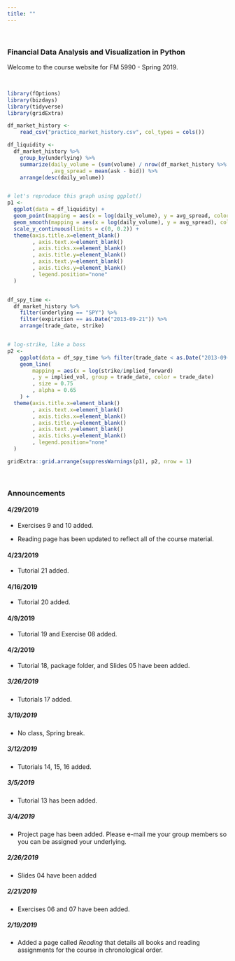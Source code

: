 ```yaml
---
title: ""
---
```


&nbsp;

### **Financial Data Analysis and Visualization in Python**

Welcome to the course website for FM 5990 - Spring 2019.

&nbsp;

```r
library(fOptions)
library(bizdays)
library(tidyverse)
library(gridExtra)
```



```r
df_market_history <- 
    read_csv("practice_market_history.csv", col_types = cols())

df_liquidity <-
  df_market_history %>% 
    group_by(underlying) %>% 
    summarize(daily_volume = (sum(volume) / nrow(df_market_history %>% distinct(trade_date)))
              ,avg_spread = mean(ask - bid)) %>% 
    arrange(desc(daily_volume))


# let's reproduce this graph using ggplot()
p1 <- 
  ggplot(data = df_liquidity) +
  geom_point(mapping = aes(x = log(daily_volume), y = avg_spread, color="grey37"), size = 0.75, na.rm = TRUE) +
  geom_smooth(mapping = aes(x = log(daily_volume), y = avg_spread), color="steelblue1", se = FALSE, method = "loess", na.rm = TRUE) +
  scale_y_continuous(limits = c(0, 0.2)) +
  theme(axis.title.x=element_blank()
        , axis.text.x=element_blank()
        , axis.ticks.x=element_blank()
        , axis.title.y=element_blank()
        , axis.text.y=element_blank()
        , axis.ticks.y=element_blank()
        , legend.position="none"
  )


df_spy_time <-
  df_market_history %>% 
    filter(underlying == "SPY") %>%
    filter(expiration == as.Date("2013-09-21")) %>% 
    arrange(trade_date, strike)


# log-strike, like a boss
p2 <- 
    ggplot(data = df_spy_time %>% filter(trade_date < as.Date("2013-09-01"))) +
    geom_line(
        mapping = aes(x = log(strike/implied_forward)
        , y = implied_vol, group = trade_date, color = trade_date)
        , size = 0.75
        , alpha = 0.65
    ) +
  theme(axis.title.x=element_blank()
        , axis.text.x=element_blank()
        , axis.ticks.x=element_blank()
        , axis.title.y=element_blank()
        , axis.text.y=element_blank()
        , axis.ticks.y=element_blank()
        , legend.position="none"
  )

gridExtra::grid.arrange(suppressWarnings(p1), p2, nrow = 1)
```

&nbsp;

### Announcements


#### 4/29/2019
- Exercises 9 and 10 added.

- Reading page has been updated to reflect all of the course material.



#### 4/23/2019
- Tutorial 21 added.


#### 4/16/2019
- Tutorial 20 added.


#### 4/9/2019
- Tutorial 19 and Exercise 08 added.


#### 4/2/2019
- Tutorial 18, package folder, and Slides 05 have been added.


##### 3/26/2019
- Tutorials 17 added.


##### 3/19/2019
- No class, Spring break.


##### 3/12/2019
- Tutorials 14, 15, 16 added.


##### 3/5/2019
- Tutorial 13 has been added.


##### 3/4/2019
- Project page has been added.  Please e-mail me your group members so you can be assigned your underlying.


##### 2/26/2019

- Slides 04 have been added


##### 2/21/2019

- Exercises 06 and 07 have been added.


##### 2/19/2019

- Added a page called *Reading* that details all books and reading assignments for the course in chronological order.